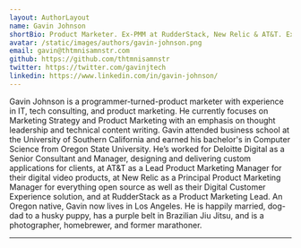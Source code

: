 ```yaml
---
layout: AuthorLayout
name: Gavin Johnson
shortBio: Product Marketer. Ex-PMM at RudderStack, New Relic & AT&T. Ex-consultant at Deloitte. Ex-sys admin. (Sometimes) Ex-developer.
avatar: /static/images/authors/gavin-johnson.png
email: gavin@thtmnisamnstr.com
github: https://github.com/thtmnisamnstr
twitter: https://twitter.com/gavinjtech
linkedin: https://www.linkedin.com/in/gavin-johnson/
---
```


Gavin Johnson is a programmer-turned-product marketer with experience in IT, tech 
consulting, and product marketing. He currently focuses on Marketing Strategy and 
Product Marketing with an emphasis on thought leadership and technical content writing. 
Gavin attended business school at the University of Southern California and earned his 
bachelor's in Computer Science from Oregon State University. He’s worked for Deloitte 
Digital as a Senior Consultant and Manager, designing and delivering custom applications 
for clients, at AT&T as a Lead Product Marketing Manager for their digital video products, 
at New Relic as a Principal Product Marketing Manager for everything open source as well 
as their Digital Customer Experience solution, and at RudderStack as a Product Marketing 
Lead. An Oregon native, Gavin now lives in Los Angeles. He is happily married, dog-dad to 
a husky puppy, has a purple belt in Brazilian Jiu Jitsu, and is a photographer, 
homebrewer, and former marathoner.

---
